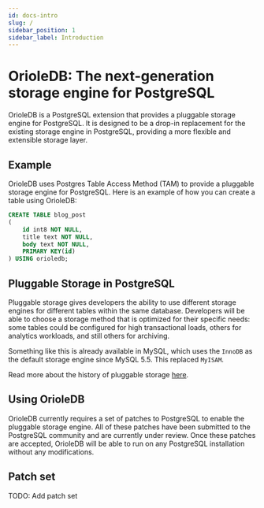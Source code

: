 ```yaml
---
id: docs-intro
slug: /
sidebar_position: 1
sidebar_label: Introduction
---
```


# OrioleDB: The next-generation storage engine for PostgreSQL

OrioleDB is a PostgreSQL extension that provides a pluggable storage engine for PostgreSQL. It is designed to be a drop-in replacement for the existing storage engine in PostgreSQL, providing a more flexible and extensible storage layer.

## Example

OrioleDB uses Postgres Table Access Method (TAM) to provide a pluggable storage engine for PostgreSQL. Here is an example of how you can create a table using OrioleDB:

```sql
CREATE TABLE blog_post
(
    id int8 NOT NULL,
    title text NOT NULL,
    body text NOT NULL,
    PRIMARY KEY(id)
) USING orioledb;
```

## Pluggable Storage in PostgreSQL

Pluggable storage gives developers the ability to use different storage engines for different tables within the same database. Developers will be able to choose a storage method that is optimized for their specific needs: some tables could be configured for high transactional loads, others for analytics workloads, and still others for archiving.

Something like this is already available in MySQL, which uses the `InnoDB` as the default storage engine since MySQL 5.5. This replaced `MyISAM`.

Read more about the history of pluggable storage [here](https://supabase.com/blog/postgres-pluggable-strorage).

## Using OrioleDB

OrioleDB currently requires a set of patches to PostgreSQL to enable the pluggable storage engine. All of these patches have been submitted to the PostgreSQL community and are currently under review. Once these patches are accepted, OrioleDB will be able to run on any PostgreSQL installation without any modifications.

## Patch set

TODO: Add patch set

